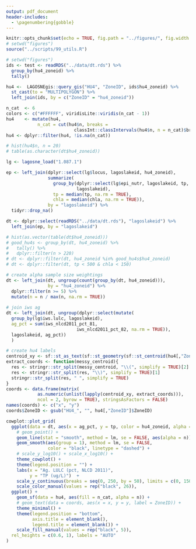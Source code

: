 ```yaml
---
output: pdf_document
header-includes: 
  - \pagenumbering{gobble}
---
```


```r
knitr::opts_chunk$set(echo = TRUE, fig.path = "../figures/", fig.width = 6.5, fig.height = 4.5)
# setwd("figures")
source("../scripts/99_utils.R")
```

```r
# setwd("figures")
ids <- test <- readRDS("../data/dt.rds") %>%
  group_by(hu4_zoneid) %>% 
  tally()

hu4 <-  LAGOSNEgis::query_gis("HU4", "ZoneID", ids$hu4_zoneid) %>%
  st_cast(to = "MULTIPOLYGON") %>%
  left_join(ids, by = c("ZoneID" = "hu4_zoneid"))

n_cat  <- 6
colors <- c("#FFFFFF", viridisLite::viridis(n_cat - 1))
hu4    <- mutate(hu4, 
            n_cat = cut(hu4$n, breaks = 
                          classInt::classIntervals(hu4$n, n = n_cat)$brks))
hu4 <- dplyr::filter(hu4, !is.na(n_cat))

# hist(hu4$n, n = 20)
# table(as.character(dt$hu4_zoneid))

lg <- lagosne_load("1.087.1")

ep <- left_join(dplyr::select(lg$locus, lagoslakeid, hu4_zoneid), 
                summarize(
                  group_by(dplyr::select(lg$epi_nutr, lagoslakeid, tp, chla), 
                           lagoslakeid), 
                  tp = median(tp, na.rm = TRUE), 
                  chla = median(chla, na.rm = TRUE)), 
                by = "lagoslakeid") %>%
  tidyr::drop_na() 

dt <- dplyr::select(readRDS("../data/dt.rds"), "lagoslakeid") %>% 
  left_join(ep, by = "lagoslakeid")

# hist(as.vector(table(dt$hu4_zoneid)))  
# good_hu4s <- group_by(dt, hu4_zoneid) %>% 
#   tally() %>%
#   dplyr::filter(n > 220)  
# dt <- dplyr::filter(dt, hu4_zoneid %in% good_hu4s$hu4_zoneid)
# dt <- dplyr::filter(dt, tp < 500 & chla < 150)

# create alpha sample size weightings
dt <- left_join(dt, ungroup(count(group_by(dt, hu4_zoneid))), 
                by = "hu4_zoneid") %>%
  dplyr::filter(n >= 5) %>%
  mutate(n = n / max(n, na.rm = TRUE))
  
# join iws ag
dt <- left_join(dt, ungroup(dplyr::select(mutate(
  group_by(lg$iws.lulc, lagoslakeid), 
  ag_pct = sum(iws_nlcd2011_pct_81,
                           iws_nlcd2011_pct_82, na.rm = TRUE)), 
  lagoslakeid, ag_pct))
  )

# create hu4 labels
centroid_xy <- sf::st_as_text(sf::st_geometry(sf::st_centroid(hu4[,"ZoneID"])))
extract_coords <- function(messy_centroid){
  res <- stringr::str_split(messy_centroid, "\\(", simplify = TRUE)[2]
  res <- stringr::str_split(res, "\\)", simplify = TRUE)[1]
  stringr::str_split(res, " ", simplify = TRUE)
}
coords <- data.frame(matrix(
            as.numeric(unlist(lapply(centroid_xy, extract_coords))),
            ncol = 2, byrow = TRUE), stringsAsFactors = FALSE)
names(coords) <- c("x", "y")
coords$ZoneID <- gsub("HU4_", "", hu4[,"ZoneID"]$ZoneID)

cowplot::plot_grid(
  ggplot(data = dt, aes(x = ag_pct, y = tp, color = hu4_zoneid, alpha = n)) + 
    # geom_point() +
    geom_line(stat = "smooth", method = lm, se = FALSE, aes(alpha = n))  +
    geom_smooth(aes(group = 1), method = lm, se = FALSE, 
                color = "black", linetype = "dashed") +
    # scale_y_log10() + scale_x_log10() +
    theme_cowplot() +
    theme(legend.position = "") +
    labs(x = "Ag. LULC (pct, NLCD 2011)", 
         y = "TP (ug/L)")  +
    scale_y_continuous(breaks = seq(0, 250, by = 50), limits = c(0, 150)) + 
    scale_color_manual(values = rep("black", 26)),
  ggplot() +
    geom_sf(data = hu4, aes(fill = n_cat, alpha = n)) +
    # geom_text(data = coords, aes(x = x, y = y, label = ZoneID)) +
    theme_minimal() +
    theme(legend.position = "bottom",
          axis.title = element_blank(),
          legend.title = element_blank()) +
    scale_fill_manual(values = rep("black", 5)),
  rel_heights = c(0.6, 1), labels = "AUTO"
)
``` 
